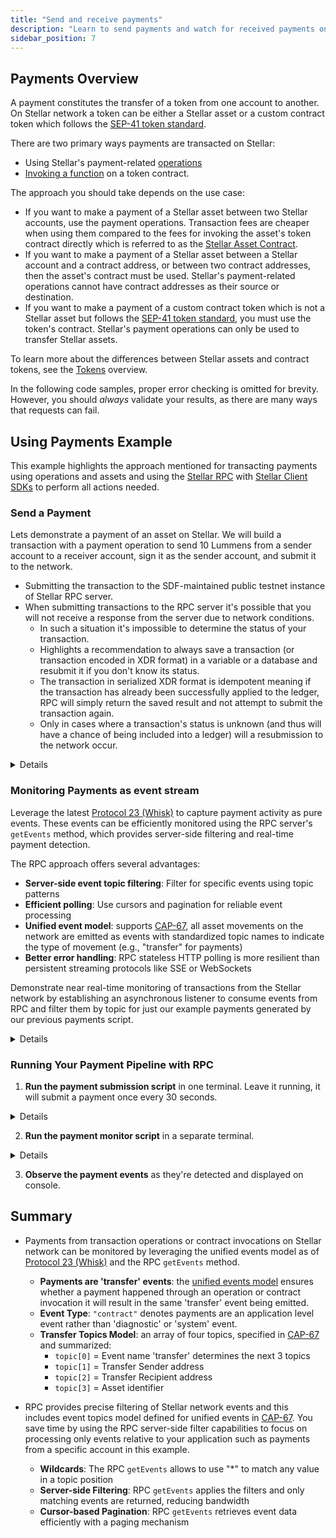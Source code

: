 ```yaml
---
title: "Send and receive payments"
description: "Learn to send payments and watch for received payments on the Stellar network."
sidebar_position: 7
---
```



## Payments Overview

A payment constitutes the transfer of a token from one account to another. On Stellar network a token can be either a Stellar asset or a custom contract token which follows the [SEP-41 token standard](/docs/tokens/stellar-asset-contract#overview).

There are two primary ways payments are transacted on Stellar:
- Using Stellar's payment-related [operations](/docs/learn/fundamentals/transactions/list-of-operations) 
- [Invoking a function](/docs/learn/fundamentals/contract-development/contract-interactions/overview) on a token contract.

The approach you should take depends on the use case:
  - If you want to make a payment of a Stellar asset between two Stellar accounts, use the payment operations. Transaction fees are cheaper when using them compared to the fees for invoking the asset's token contract directly which is referred to as the [Stellar Asset Contract](/docs/tokens/stellar-asset-contract#overview).
  - If you want to make a payment of a Stellar asset between a Stellar account and a contract address, or between two contract addresses, then the asset's contract must be used. Stellar's payment-related operations cannot have contract addresses as their source or destination.
  - If you want to make a payment of a custom contract token which is not a Stellar asset but follows the [SEP-41 token standard](/docs/tokens/stellar-asset-contract#overview), you must use the token's contract. Stellar's payment operations can only be used to transfer Stellar assets.

To learn more about the differences between Stellar assets and contract tokens, see the [Tokens](../../../../docs/tokens) overview.

<Alert>

In the following code samples, proper error checking is omitted for brevity. However, you should _always_ validate your results, as there are many ways that requests can fail.

</Alert>

## Using Payments Example
This example highlights the approach mentioned for transacting payments using operations and assets and using the [Stellar RPC](../../../data/apis/rpc/README.mdx) with [Stellar Client SDKs](/docs/tools/sdks/client-sdks#overview) to perform all actions needed. 

### Send a Payment
Lets demonstrate a payment of an asset on Stellar. We will build a transaction with a payment operation to send 10 Lummens from a sender account to a receiver account, sign it as the sender account, and submit it to the network.
- Submitting the transaction to the SDF-maintained public testnet instance of Stellar RPC server. 
- When submitting transactions to the RPC server it's possible that you will not receive a response from the server due to network conditions. 
  - In such a situation it's impossible to determine the status of your transaction. 
  - Highlights a recommendation to always save a transaction (or transaction encoded in XDR format) in a variable or a database and resubmit it if you don't know its status. 
  - The transaction in serialized XDR format is idempotent meaning if the transaction has already been successfully applied to the ledger, RPC will simply return the saved result and not attempt to submit the transaction again. 
  - Only in cases where a transaction's status is unknown (and thus will have a chance of being included into a ledger) will a resubmission to the network occur.

<Details summary="Click to view payment sending code">
<CodeExample>
```js
// send_payment.js

/*
Pre-requisites:
1. [nvm](https://github.com/nvm-sh/nvm) utility installed to manage node version.
2. setup local example project:
  nvm install 20
  nvm use 20
  mkdir stellar-payments
  cd stellar-payments
  npm init -y
  npm install --save @stellar/stellar-sdk 
*/

import * as StellarSdk from '@stellar/stellar-sdk';
import fs from 'fs';
const rpcServer = new StellarSdk.rpc.Server("https://soroban-testnet.stellar.org");

async function sendPayments() {
  const { Keypair } = StellarSdk;
  const senderKeyPair = Keypair.random();
  const recipientKeyPair = Keypair.random();
  let senderAccount;

  try {
    // Request airdrop for the sender account - this creates, funds and returns the Account object
    senderAccount = await rpcServer.requestAirdrop(senderKeyPair.publicKey());
    console.log("Sender Account funded with airdrop");
    console.log("Sender Account ID:", senderAccount.accountId());
    console.log("Sender Sequence number:", senderAccount.sequence.toString());

    // Note - this persistence of sender id to a file on file system is only done for demo purposes.
    // It shares the created sender account with the payment monitor example which will run next.
    // Since this example is using file system it therefore is intended to run only on Node.
    // In a real application the stellar js sdk can be used in browser or Node.
    fs.writeFileSync("sender_public.key", senderAccount.accountId());

    console.log("\n\n");

    await rpcServer.requestAirdrop(recipientKeyPair.publicKey());
    console.log("Recipient Account funded with airdrop");
    console.log("Recipient Account ID:", recipientKeyPair.publicKey());

  } catch (err) {
    console.error("Airdrop / Account loading failed:", err);
    return;
  }

  // Now call sendPayment with the funded account, in a loop of once every 30 seconds
  while (true) {
    console.log("\n\nSending payment...");
    await sendPayment(senderKeyPair, senderAccount, recipientKeyPair.publicKey());
    await new Promise(resolve => setTimeout(resolve, 30000)); // wait for 30 seconds
  }
}

async function sendPayment(sender, senderAccount, recipient) {
  // The next step is to parametrize and build the transaction object:
  // Using the source account we just loaded we begin to assemble the transaction.
  // We set the fee to the base fee, which is 100 stroops (0.00001 XLM).
  // We also set the network passphrase to TESTNET.
  const transaction = new StellarSdk.TransactionBuilder(senderAccount, {
    fee: StellarSdk.BASE_FEE,
    networkPassphrase: StellarSdk.Networks.TESTNET,
  })
    // We then add a payment operation to the transaction oject.
    // This operation will send 10 XLM to the destination account.
    // Obs.: Not specifying a explicit source account here means that the
    // operation will use the source account of the whole transaction, which we specified above.
    .addOperation(
      StellarSdk.Operation.payment({
        destination: recipient,
        asset: StellarSdk.Asset.native(),
        amount: "10",
      })
    )
    // We include an optional memo which oftentimes is used to identify the transaction
    // when working with pooled accounts or to facilitate reconciliation.
    .addMemo(StellarSdk.Memo.id("1234567890"))
    // Finally, we set a timeout for the transaction.
    // This means that the transaction will not be valid anymore after 180 seconds.
    .setTimeout(180)
    .build();


  // We sign the transaction with the source account's secret key.
  transaction.sign(sender);

  // Now we can send the transaction to the network.
  // The sendTransaction method immediately returns a reply with the transaction hash
  // and the status "PENDING". This means the transaction was received and is being processed.
  const sendTransactionResponse = await rpcServer.sendTransaction(transaction);

  // Here we check the status of the transaction as there are
  // a possible outcomes after sending a transaction that would have
  // to be handled accordingly, such as "DUPLICATE" or "TRY_AGAIN_LATER".
  if (sendTransactionResponse.status !== "PENDING") {
    throw new Error(
      `Failed to send transaction, status: ${sendTransactionResponse.status}`
    );
  }

  console.log("Payment Transaction submitted, hash:", sendTransactionResponse.hash);

  // Here we poll the transaction status to await for its final result.
  // We can use the transaction hash to poll the transaction status later.
  const finalStatus = await rpcServer.pollTransaction(sendTransactionResponse.hash);

  // The pollTransaction method will return the final status of the transaction
  // after the specified number of attempts or when the transaction is finalized.
  // We then check the final status of the transaction and handle it accordingly.
  switch (finalStatus.status) {
    case StellarSdk.rpc.Api.GetTransactionStatus.FAILED:
      console.error("Transaction failed, status:", finalStatus.status);
      if (finalStatus.resultXdr) {
        console.error("Transaction Result XDR (decoded):", JSON.stringify(finalStatus.resultXdr, null, 2));
      }

      throw new Error(`Transaction failed with status: ${finalStatus.status}`);
    case StellarSdk.rpc.Api.GetTransactionStatus.NOT_FOUND:
      throw new Error(`Transaction failed with status: ${finalStatus.status}`);
    case StellarSdk.rpc.Api.GetTransactionStatus.SUCCESS:
      console.log("Success! Committed on Ledger:", finalStatus.ledger);
      break;
  }
}

sendPayments().catch((error) => {
  console.error("Error executing sendPayments function:", error);
  process.exit(1);
});
```

```java
// SendPaymentExample.java
// Java 17, Stellar Java SDK (lightsail-network/java-stellar-sdk)

import org.stellar.sdk.Account;
import org.stellar.sdk.AssetTypeNative;
import org.stellar.sdk.KeyPair;
import org.stellar.sdk.MemoId;
import org.stellar.sdk.Network;
import org.stellar.sdk.SorobanServer;
import org.stellar.sdk.Transaction;
import org.stellar.sdk.TransactionBuilder;
import org.stellar.sdk.operations.PaymentOperation;
import org.stellar.sdk.responses.sorobanrpc.GetTransactionResponse;
import org.stellar.sdk.responses.sorobanrpc.GetTransactionResponse.GetTransactionStatus;
import org.stellar.sdk.responses.sorobanrpc.SendTransactionResponse.SendTransactionStatus;

import okhttp3.OkHttpClient;
import okhttp3.Request;
import okhttp3.Response;

import java.math.BigDecimal;
import java.net.URLEncoder;
import java.nio.charset.StandardCharsets;
import java.nio.file.Files;
import java.nio.file.Paths;
import java.nio.file.StandardOpenOption;

public class SendPaymentJavaExample {
  public static void main(String[] args) throws Exception {
    final String RPC_URL = "https://soroban-testnet.stellar.org";
    SorobanServer rpc = new SorobanServer(RPC_URL);

    // Generate sender/recipient and fund via Friendbot (testnet)
    // get the friendbot url from rpc info
    var info = rpc.getNetwork();
    System.out.println("Friendbot URL: " + info.getFriendbotUrl());

    KeyPair sender = KeyPair.random();
    KeyPair recipient = KeyPair.random();
    friendbotFund(sender.getAccountId(), info.getFriendbotUrl());
    friendbotFund(recipient.getAccountId(), info.getFriendbotUrl());
    Files.writeString(Paths.get("sender_public.key"),
        sender.getAccountId(),
        StandardOpenOption.CREATE,
        StandardOpenOption.TRUNCATE_EXISTING,
        StandardOpenOption.WRITE);

    // Load sender sequence using RPC getLedgerEntries
    Account source = new Account(sender.getAccountId(), rpc.getAccount(sender.getAccountId()).getSequenceNumber());

    // do this in a loop, send payment once every 30 seconds
    while (true) {
      // Build classic payment: 10 XLM, memo id, 180s timeout
      Transaction tx = new TransactionBuilder(source, Network.TESTNET)
          .setBaseFee(Transaction.MIN_BASE_FEE)
          .addOperation(PaymentOperation.builder().destination(recipient.getAccountId()).asset(new AssetTypeNative())
              .amount(new BigDecimal("10")).build())
          .addMemo(new MemoId(1234567890L))
          .setTimeout(180)
          .build();

      tx.sign(sender);

      // Submit via RPC
      var sendResp = rpc.sendTransaction(tx);
      if (!SendTransactionStatus.PENDING.equals(sendResp.getStatus())) {
        throw new RuntimeException("Failed to send transaction, status: " + sendResp.getStatus());
      }
      System.out.println("Submitted. Hash: " + sendResp.getHash());

      // Poll final status (throws on FAILED/NOT_FOUND)
      var finalResp = pollTransaction(rpc, sendResp.getHash());
      System.out.println("Success! Committed on ledger: " + finalResp.getLedger());
      Thread.sleep(30000L); // wait 30s
    }
  }

  // Fund account with Friendbot (testnet)
  static void friendbotFund(String accountId, String friendbotUrl) throws Exception {
    OkHttpClient http = new OkHttpClient.Builder().build();
    String url = friendbotUrl + "?addr=" + URLEncoder.encode(accountId, StandardCharsets.UTF_8);

    Request req = new Request.Builder().url(url).build();
    Response res = http.newCall(req).execute();

    if (res.code() / 100 != 2) {
      throw new RuntimeException("Friendbot funding failed: " + res.code() + " " + res.body().string());
    }
    System.out.println("Funded: " + accountId);
  }

  // Helper: wrap SorobanServer.pollTransaction and enforce failure handling
  static GetTransactionResponse pollTransaction(SorobanServer rpc, String txHash) throws Exception {
    GetTransactionResponse resp = rpc.pollTransaction(txHash);

    if (GetTransactionStatus.SUCCESS.equals(resp.getStatus())) {
      return resp;
    }
    if (GetTransactionStatus.FAILED.equals(resp.getStatus())) {
      if (resp.getResultXdr() != null) {
        System.err.println("Failed TX, Result XDR (base64): " + resp.getResultXdr());
      }
      throw new RuntimeException("Transaction failed.");
    }
    if (GetTransactionStatus.NOT_FOUND.equals(resp.getStatus())) {
      throw new RuntimeException("Transaction not found.");
    }
    throw new RuntimeException("Unexpected status: " + resp.getStatus());
  }
}

```

```go
// sender.go
package main

import (
	"context"
	"crypto/tls"
	"fmt"
	"net/http"
	"net/url"
	"os"
	"strings"
	"time"

	"github.com/stellar/go/keypair"
	"github.com/stellar/go/network"
	"github.com/stellar/go/txnbuild"
	sdk "github.com/stellar/stellar-rpc/client"
	"github.com/stellar/stellar-rpc/protocol"
)

// friendbotFund funds an account using the Stellar testnet friendbot
func friendbotFund(accountID, friendbotURL string) error {
	// Construct the URL with account parameter
	fullURL := friendbotURL + "?addr=" + url.QueryEscape(accountID)

	// Make HTTP GET request
	resp, err := http.Get(fullURL)
	if err != nil {
		return fmt.Errorf("failed to make friendbot request: %v", err)
	}
	defer resp.Body.Close()

	// Check if response is successful (2xx status code)
	if resp.StatusCode/100 != 2 {
		return fmt.Errorf("friendbot funding failed: %d", resp.StatusCode)
	}

	fmt.Printf("Funded: %s\n", accountID)
	return nil
}

// check panics if there's an error
func check(err error) {
	if err != nil {
		panic(err)
	}
}

// SignAndSend builds, signs, and submits a transaction with the given operations
func SignAndSend(
	ctx context.Context,
	client *sdk.Client,
	account txnbuild.Account,
	signers []*keypair.Full,
	operations ...txnbuild.Operation,
) protocol.GetTransactionResponse {
	// Build, sign, and submit the transaction
	tx, err := txnbuild.NewTransaction(
		txnbuild.TransactionParams{
			SourceAccount:        account,
			IncrementSequenceNum: true,
			BaseFee:              txnbuild.MinBaseFee,
			Preconditions: txnbuild.Preconditions{
				TimeBounds: txnbuild.NewInfiniteTimeout(),
			},
			Operations: operations,
		},
	)
	check(err)

	for _, signer := range signers {
		tx, err = tx.Sign(network.TestNetworkPassphrase, signer)
		check(err)
	}

	txnB64, err := tx.Base64()
	check(err)

	txSendResp, err := client.SendTransaction(ctx,
		protocol.SendTransactionRequest{Transaction: txnB64})
	check(err)

	for i := range 5 {
		txResp, err := client.GetTransaction(ctx,
			protocol.GetTransactionRequest{Hash: txSendResp.Hash})
		check(err)

		switch txResp.Status {
		case "NOT_FOUND":
		case "SUCCESS":
			return txResp
		case "FAILED":
			panic(fmt.Errorf("transaction failed: %s",
				strings.Join(txResp.DiagnosticEventsXDR, "\n")))
		}

		// Increase delay for each polling request
		time.Sleep(time.Duration(i) * time.Second)
	}

	panic(fmt.Errorf("transaction never found: %s", txSendResp.Hash))
}

// sendPayment creates and submits a payment transaction using the helper function
func sendPayment(ctx context.Context, rpcClient *sdk.Client, sourceAccount txnbuild.Account, signerKP *keypair.Full, destinationAddr string) error {
	// Create payment operation
	paymentOp := txnbuild.Payment{
		Destination: destinationAddr,
		Amount:      "10",
		Asset:       txnbuild.NativeAsset{},
	}

	// Use the helper function to build, sign, and submit
	fmt.Printf("Submitting payment of 10 XLM to %s...\n", destinationAddr)

	txResp := SignAndSend(ctx, rpcClient, sourceAccount, []*keypair.Full{signerKP}, &paymentOp)

	fmt.Printf("Success! Committed on ledger: %d\n", txResp.Ledger)
	return nil
}

func main() {
	const RPC_URL = "https://soroban-testnet.stellar.org"

	rpcClient := sdk.NewClient(RPC_URL, nil)

	// Get network info to obtain friendbot URL
	ctx := context.Background()
	networkInfo, err := rpcClient.GetNetwork(ctx)
	if err != nil {
		panic(fmt.Sprintf("Failed to get network info: %v", err))
	}

	fmt.Printf("Friendbot URL: %s\n", networkInfo.FriendbotURL)

	// Generate sender and recipient keypairs
	sender, err := keypair.Random()
	if err != nil {
		panic(fmt.Sprintf("Failed to generate sender keypair: %v", err))
	}

	recipient, err := keypair.Random()
	if err != nil {
		panic(fmt.Sprintf("Failed to generate recipient keypair: %v", err))
	}

	// Fund accounts via friendbot
	err = friendbotFund(sender.Address(), networkInfo.FriendbotURL)
	if err != nil {
		panic(fmt.Sprintf("Failed to fund sender: %v", err))
	}

	err = friendbotFund(recipient.Address(), networkInfo.FriendbotURL)
	if err != nil {
		panic(fmt.Sprintf("Failed to fund recipient: %v", err))
	}

	// Save sender public key to file
	err = os.WriteFile("sender_public.key", []byte(sender.Address()), 0644)
	if err != nil {
		panic(fmt.Sprintf("Failed to write sender public key: %v", err))
	}

	// Load sender account info
	senderAccount, err := rpcClient.LoadAccount(ctx, sender.Address())
	if err != nil {
		panic(fmt.Sprintf("Failed to get sender account: %v", err))
	}

	// Payment loop - send payment every 30 seconds
	for {
		err := sendPayment(ctx, rpcClient, senderAccount, sender, recipient.Address())
		if err != nil {
			panic(fmt.Sprintf("Payment failed: %v", err))
		}

		fmt.Println("Waiting 30 seconds before next payment...")
		time.Sleep(30 * time.Second)

		// Reload account to get updated sequence number
		senderAccount, err = rpcClient.LoadAccount(ctx, sender.Address())
		if err != nil {
			panic(fmt.Sprintf("Failed to reload sender account: %v", err))
		}
	}
}
```

</CodeExample>
</Details>

### Monitoring Payments as event stream

Leverage the latest [Protocol 23 (Whisk)](https://stellar.org/blog/developers/introducing-whisk-stellar-protocol-23) to capture payment activity as pure events. These events can be efficiently monitored using the RPC server's `getEvents` method, which provides server-side filtering and real-time payment detection.

The RPC approach offers several advantages:
- **Server-side event topic filtering**: Filter for specific events using topic patterns
- **Efficient polling**: Use cursors and pagination for reliable event processing
- **Unified event model**: supports [CAP-67](https://github.com/stellar/stellar-protocol/blob/master/core/cap-0067.md), all asset movements on the network are emitted as events with standardized topic names to indicate the type of movement (e.g., "transfer" for payments)
- **Better error handling**: RPC stateless HTTP polling is more resilient than persistent streaming protocols like SSE or WebSockets

Demonstrate near real-time monitoring of transactions from the Stellar network by establishing an asynchronous listener to consume events from RPC and filter them by topic for just our example payments generated by our previous payments script.

<Details summary="Click to view payment monitoring code">
<CodeExample>
```js
// monitor_payment.js

import * as StellarSdk from '@stellar/stellar-sdk';
import fs from 'fs';

async function monitorPayments() {
    // Initialize RPC server for testnet
    const rpcServer = new StellarSdk.rpc.Server("https://soroban-testnet.stellar.org");

    // One-time initialization - everything encapsulated here
    const monitoredFromAccount = fs.readFileSync("sender_public.key", "utf-8").trim();

    // create our payment event topic filter values
    const transferTopicFilter = StellarSdk.xdr.ScVal.scvSymbol("transfer").toXDR('base64');
    const fromTopicFilter = StellarSdk.nativeToScVal(monitoredFromAccount,{ type: "address" }).toXDR('base64');

    // Get starting ledger
    const latestLedger = await rpcServer.getLatestLedger();
    console.log(`Starting payment monitoring from ledger ${latestLedger.sequence} and from account ${monitoredFromAccount}`);
    let currentStartLedger = latestLedger.sequence;
    let currentCursor;

    while (true) {
        // Query for payments from our monitored account
        const eventsResponse = await rpcServer.getEvents({
            startLedger: currentStartLedger,
            cursor: currentCursor,
            filters: [
                {
                    type: "contract",
                    topics: [
                        [
                            transferTopicFilter,
                            fromTopicFilter,
                            "**", // filter will match on any 'to' address and any token(SAC or SEP-41)
                        ]
                    ]
                }
            ],
            limit: 10
        });

        // Process any events found
        console.log(`Found ${eventsResponse.events.length} payment(s):`);

        for (const event of eventsResponse.events) {
            console.log("\n--- Payment Received ---");
            console.log(`Ledger: ${event.ledger}`);
            console.log(`Transaction Hash: ${event.txHash}`);
            console.log(`Closed At: ${event.ledgerClosedAt}`);

            // Decode addresses from topics
            try {
                const fromAddress = StellarSdk.scValToNative(event.topic[1]);
                const toAddress = StellarSdk.scValToNative(event.topic[2]);
                console.log(`Transfer: ${fromAddress} → ${toAddress}`);
            } catch (error) {
                console.log(`From/To: Unable to decode addresses`, error);
                continue;
            }

            // Decode transfer amount from the event data
            try {
                // Protocol 23+ unified events model per CAP-0067
                // https://github.com/stellar/stellar-protocol/blob/master/core/cap-0067.md
                // Event value field is scMap with {amount: i128, to_muxed_id: u64|bytes|string} (when muxed info present)
                const amount = StellarSdk.scValToNative(event.value)["amount"];
                console.log(`Amount: ${amount.toString()} stroops (${(Number(amount) / 10000000).toFixed(7)} XLM)`);
            } catch (error) {
                console.log(`Failed to decode transfer amount:`, error);
            }
            // Decode asset from topics[3], this is only present in events from SAC tokens
            if (event.topic.length > 3) {
                const asset = StellarSdk.scValToNative(event.topic[3]);
                console.log(`Asset: ${asset}`);
            }
        }

        // Update cursor to drive next query
        currentCursor = eventsResponse.cursor;
        currentStartLedger = null;

        // Wait 5 seconds before next iteration
        await new Promise(resolve => setTimeout(resolve, 5000));
    }
}

// Start the application
monitorPayments().catch(error => {
    console.error("Failed during payment monitoring:", error);
});
```

```java
// MonitorPaymentExample.java
// Java 17, Stellar Java SDK (lightsail-network/java-stellar-sdk)

import org.stellar.sdk.SorobanServer;
import org.stellar.sdk.responses.sorobanrpc.GetLatestLedgerResponse;

import org.stellar.sdk.requests.sorobanrpc.EventFilterType;
import org.stellar.sdk.requests.sorobanrpc.GetEventsRequest;
import org.stellar.sdk.scval.Scv;
import org.stellar.sdk.xdr.SCSymbol;
import org.stellar.sdk.xdr.SCVal;

import java.math.BigDecimal;
import java.nio.charset.StandardCharsets;
import java.nio.file.Files;
import java.nio.file.Paths;
import java.util.Arrays;
import java.util.List;
import java.util.Map;

public class MonitorPaymentsJavaExample {
  public static void main(String[] args) throws Exception {
    final String RPC_URL = "https://soroban-testnet.stellar.org";
    SorobanServer rpc = new SorobanServer(RPC_URL);

    // Load the account we monitor payments FROM (written by send_payment example)
    String monitoredFromAccount = Files.readString(Paths.get("sender_public.key"), StandardCharsets.UTF_8).trim();

    // Build topic filters using SDK helpers (base64 XDR via toXdrBase64())
    String transferTopicFilter = Scv.toSymbol("transfer").toXdrBase64();
    String fromTopicFilter = Scv.toAddress(monitoredFromAccount).toXdrBase64();

    // Starting point: latest ledger
    GetLatestLedgerResponse latest = rpc.getLatestLedger();
    Long startLedger = latest.getSequence().longValue();
    String cursor = null;
    System.out.printf("Starting payment monitoring from ledger %d and from account %s%n", startLedger,
        monitoredFromAccount);

    while (true) {
      // filter will match on any 'to' address and any token(SAC or SEP-41)
      GetEventsRequest.EventFilter eventFilter = GetEventsRequest.EventFilter.builder()
          .type(EventFilterType.CONTRACT)
          .topic(Arrays.asList(transferTopicFilter, fromTopicFilter, "**"))
          .build();
      GetEventsRequest.PaginationOptions paginationOptions = GetEventsRequest.PaginationOptions.builder()
          .limit(10L)
          .cursor(cursor)
          .build();
      GetEventsRequest getEventsRequest = GetEventsRequest.builder()
          .startLedger(startLedger)
          .filter(eventFilter)
          .pagination(paginationOptions)
          .build();

      var eventsResp = rpc.getEvents(getEventsRequest);
      var events = eventsResp.getEvents();
      System.out.println("Found " + events.size() + " payment(s):");

      for (var ev : events) {
        System.out.println("\n--- Payment Received ---");
        System.out.println("Ledger: " + ev.getLedger());
        System.out.println("Transaction Hash: " + ev.getTransactionHash());
        System.out.println("Closed At: " + ev.getLedgerClosedAt());

        List<String> topics = ev.getTopic();
        if (topics.size() < 3) {
          System.out.println("Invalid event, not enough topics.");
          continue;
        }

        try {
          String fromAddr = Scv.fromAddress(SCVal.fromXdrBase64(topics.get(1))).toString();
          String toAddr = Scv.fromAddress(SCVal.fromXdrBase64(topics.get(2))).toString();
          System.out.println("Transfer: " + fromAddr + " → " + toAddr);
        } catch (Exception e) {
          System.out.println("From/To: Unable to decode addresses: " + e.getMessage());
        }

        try {
          // the event value is a map with key of Symbol for 'amount' to i128 value
          Map<SCVal, SCVal> map = Scv.fromMap(SCVal.fromXdrBase64(ev.getValue()));
          SCVal amount = map.get(Scv.toSymbol("amount"));

          if (amount != null) {
            String amountStr = Scv.fromInt128(amount).toString();
            BigDecimal raw = new BigDecimal(amountStr);
            System.out.printf("Token Amount Transferred: (%.7f)%n", raw.scaleByPowerOfTen(-7));
          }
        } catch (Exception e) {
          System.out.println("Failed to decode transfer amount: " + e.getMessage());
        }

        try {
          if (topics.size() > 3) {
            // Decode asset from topics[3], this is only present in events from SAC tokens
            System.out.println("Asset: " + new String(Scv.fromString(SCVal.fromXdrBase64(topics.get(3)))));
          }
        } catch (Exception ex) {
          System.out.println("Asset: Unable to decode asset" + ex.getMessage());
        }
      }

      // pagination: update cursor and clear startLedger for subsequent calls
      cursor = eventsResp.getCursor();
      startLedger = null;
      Thread.sleep(5000L);
    }
  }
}
```

```go
// monitor.go
package main

import (
	"context"
	"crypto/tls"
	"encoding/base64"
	"fmt"
	"net/http"
	"os"
	"strings"
	"time"

	"github.com/stellar/go/strkey"
	"github.com/stellar/go/xdr"
	sdk "github.com/stellar/stellar-rpc/client"
	"github.com/stellar/stellar-rpc/protocol"
)

func main() {
	const RPC_URL = "https://soroban-testnet.stellar.org"

	rpcClient := sdk.NewClient(RPC_URL, nil)
	ctx := context.Background()

	// Load the account we monitor payments FROM (written by send_payment example)
	senderKeyBytes, err := os.ReadFile("sender_public.key")
	if err != nil {
		panic(fmt.Sprintf("Failed to read sender_public.key: %v", err))
	}
	monitoredFromAccount := strings.TrimSpace(string(senderKeyBytes))

	fmt.Printf("Starting payment monitoring from account: %s\n", monitoredFromAccount)

	// Get latest ledger as starting point
	latestLedger, err := rpcClient.GetLatestLedger(ctx)
	if err != nil {
		panic(fmt.Sprintf("Failed to get latest ledger: %v", err))
	}

	startLedger := latestLedger.Sequence
	var cursor string

	fmt.Printf("Starting payment monitoring from ledger %d\n", startLedger)

	for {
		err := monitorPayments(ctx, rpcClient, monitoredFromAccount, &startLedger, &cursor)
		if err != nil {
			fmt.Printf("Error monitoring payments: %v\n", err)
		}

		time.Sleep(5 * time.Second)
	}
}

func monitorPayments(ctx context.Context, client *sdk.Client, fromAccount string, startLedger *uint32, cursor *string) error {
	// Create a simple event filter for contract events
	eventFilter := protocol.EventFilter{
		EventType: protocol.EventTypeSet{protocol.EventTypeContract: nil},
		// We'll filter by topics in the processing logic instead
	}

	// Create request
	request := protocol.GetEventsRequest{
		Filters: []protocol.EventFilter{eventFilter},
	}

	// Set startLedger only on first call
	if *startLedger != 0 {
		request.StartLedger = *startLedger
	}

	// Set cursor for pagination
	if *cursor != "" {
		parsedCursor, err := protocol.ParseCursor(*cursor)
		if err != nil {
			return fmt.Errorf("failed to parse cursor: %v", err)
		}
		request.Pagination = &protocol.PaginationOptions{
			Cursor: &parsedCursor,
			Limit:  10,
		}
	} else {
		request.Pagination = &protocol.PaginationOptions{
			Limit: 10,
		}
	}

	// Get events
	eventsResp, err := client.GetEvents(ctx, request)
	if err != nil {
		return fmt.Errorf("failed to get events: %v", err)
	}

	// Filter events that match our criteria
	relevantEvents := []protocol.EventInfo{}
	for _, event := range eventsResp.Events {
		if isPaymentEvent(event, fromAccount) {
			relevantEvents = append(relevantEvents, event)
		}
	}

	fmt.Printf("Found %d payment(s):\n", len(relevantEvents))

	// Process relevant events
	for _, event := range relevantEvents {
		err := processPaymentEvent(event)
		if err != nil {
			fmt.Printf("Error processing event: %v\n", err)
			continue
		}
	}

	// Update pagination
	*cursor = eventsResp.Cursor
	*startLedger = 0 // Clear start ledger for subsequent calls

	return nil
}

func isPaymentEvent(event protocol.EventInfo, fromAccount string) bool {
	// Check if this is a transfer event by looking at the first topic
	if len(event.TopicXDR) < 2 {
		return false
	}

	// Try to decode the first topic to see if it's "transfer"
	if isTransferTopic(event.TopicXDR[0]) && isFromAccount(event.TopicXDR[1], fromAccount) {
		return true
	}

	return false
}

func isTransferTopic(topicXDR string) bool {
	xdrBytes, err := base64.StdEncoding.DecodeString(topicXDR)
	if err != nil {
		return false
	}

	var scVal xdr.ScVal
	err = scVal.UnmarshalBinary(xdrBytes)
	if err != nil {
		return false
	}

	return scVal.Type == xdr.ScValTypeScvSymbol &&
		scVal.Sym != nil &&
		string(*scVal.Sym) == "transfer"
}

func isFromAccount(topicXDR, expectedAccount string) bool {
	decodedAddr, err := decodeAddressFromXDR(topicXDR)
	return err == nil && decodedAddr == expectedAccount
}

func createTransferTopicFilter() (string, error) {
	// Create "transfer" symbol and encode to base64 XDR
	symbol := xdr.ScSymbol("transfer")
	scVal := xdr.ScVal{
		Type: xdr.ScValTypeScvSymbol,
		Sym:  &symbol,
	}

	// Use XDR marshaling to base64
	xdrBytes, err := scVal.MarshalBinary()
	if err != nil {
		return "", err
	}

	return base64.StdEncoding.EncodeToString(xdrBytes), nil
}

func createAddressTopicFilter(accountID string) (string, error) {
	// Convert address string to AccountId
	accountKey, err := xdr.AddressToAccountId(accountID)
	if err != nil {
		return "", err
	}

	// Create SCAddress for account
	scAddr := xdr.ScAddress{
		Type:      xdr.ScAddressTypeScAddressTypeAccount,
		AccountId: &accountKey,
	}

	scVal := xdr.ScVal{
		Type:    xdr.ScValTypeScvAddress,
		Address: &scAddr,
	}

	// Use XDR marshaling to base64
	xdrBytes, err := scVal.MarshalBinary()
	if err != nil {
		return "", err
	}

	return base64.StdEncoding.EncodeToString(xdrBytes), nil
}

func processPaymentEvent(event protocol.EventInfo) error {
	fmt.Println("\n--- Payment Received ---")
	fmt.Printf("Ledger: %d\n", event.Ledger)
	fmt.Printf("Transaction Hash: %s\n", event.TransactionHash)
	fmt.Printf("Closed At: %s\n", event.LedgerClosedAt)

	// Parse topics
	if len(event.TopicXDR) < 3 {
		fmt.Println("Invalid event, not enough topics.")
		return nil
	}

	// Decode from and to addresses
	fromAddr, err := decodeAddressFromXDR(event.TopicXDR[1])
	if err != nil {
		fmt.Printf("From/To: Unable to decode from address: %v\n", err)
	} else {
		toAddr, err := decodeAddressFromXDR(event.TopicXDR[2])
		if err != nil {
			fmt.Printf("From/To: Unable to decode to address: %v\n", err)
		} else {
			fmt.Printf("Transfer: %s → %s\n", fromAddr, toAddr)
		}
	}

	// Decode amount from event value
	if event.ValueXDR != "" {
		amount, err := decodeAmountFromXDR(event.ValueXDR)
		if err != nil {
			fmt.Printf("Failed to decode transfer amount: %v\n", err)
		} else {
			fmt.Printf("Token Amount Transferred: %.7f\n", float64(amount)/10000000) // Scale by 10^7
		}
	}

	// Decode asset if available
	if len(event.TopicXDR) > 3 {
		asset, err := decodeAssetFromXDR(event.TopicXDR[3])
		if err != nil {
			fmt.Printf("Asset: Unable to decode asset: %v\n", err)
		} else {
			fmt.Printf("Asset: %s\n", asset)
		}
	}

	return nil
}

func decodeAddressFromXDR(base64XDR string) (string, error) {
	xdrBytes, err := base64.StdEncoding.DecodeString(base64XDR)
	if err != nil {
		return "", err
	}

	var scVal xdr.ScVal
	err = scVal.UnmarshalBinary(xdrBytes)
	if err != nil {
		return "", err
	}

	if scVal.Type != xdr.ScValTypeScvAddress || scVal.Address == nil {
		return "", fmt.Errorf("not an address type")
	}

	switch scVal.Address.Type {
	case xdr.ScAddressTypeScAddressTypeAccount:
		if scVal.Address.AccountId == nil {
			return "", fmt.Errorf("account ID is nil")
		}
		return scVal.Address.AccountId.Address(), nil
	case xdr.ScAddressTypeScAddressTypeContract:
		if scVal.Address.ContractId == nil {
			return "", fmt.Errorf("contract ID is nil")
		}
		return strkey.MustEncode(strkey.VersionByteContract, scVal.Address.ContractId[:]), nil
	default:
		return "", fmt.Errorf("unknown address type")
	}
}

func decodeAmountFromXDR(base64XDR string) (int64, error) {
	xdrBytes, err := base64.StdEncoding.DecodeString(base64XDR)
	if err != nil {
		return 0, err
	}

	var scVal xdr.ScVal
	err = scVal.UnmarshalBinary(xdrBytes)
	if err != nil {
		return 0, err
	}

	// The value should be a map containing an "amount" key
	if scVal.Type != xdr.ScValTypeScvMap || scVal.Map == nil {
		return 0, fmt.Errorf("value is not a map")
	}

	// Look for the "amount" key in the map
	for _, pair := range **scVal.Map {
		if pair.Key.Type == xdr.ScValTypeScvSymbol && pair.Key.Sym != nil && string(*pair.Key.Sym) == "amount" {
			// Found the amount key, extract the value
			if pair.Val.Type == xdr.ScValTypeScvI128 && pair.Val.I128 != nil {
				// Convert I128 to int64 (simplified - just use the low part for now)
				return int64(pair.Val.I128.Lo), nil
			}
		}
	}

	return 0, fmt.Errorf("amount not found in map")
}

func decodeAssetFromXDR(base64XDR string) (string, error) {
	xdrBytes, err := base64.StdEncoding.DecodeString(base64XDR)
	if err != nil {
		return "", err
	}

	var scVal xdr.ScVal
	err = scVal.UnmarshalBinary(xdrBytes)
	if err != nil {
		return "", err
	}

	if scVal.Type == xdr.ScValTypeScvString && scVal.Str != nil {
		return string(*scVal.Str), nil
	}

	return "", fmt.Errorf("not a string type")
}
```

</CodeExample>
</Details>

### Running Your Payment Pipeline with RPC

1. **Run the payment submission script** in one terminal. Leave it running, it will submit a payment once every 30 seconds.
<Details summary="Click for command to run the payments">
<CodeExample>

```bash
# js
node send_payment.js

# java
# JRE 17 or higher should be installed - https://adoptium.net/temurin/releases/?version=17&package=jdk
# download Stellar Java SDK jar, latest release on maven central
JAR_REPO='https://repo1.maven.org/maven2/network/lightsail/stellar-sdk'
JAR_VERSION="2.0.0" # replace with latest version if needed
JAR_FILE="stellar-sdk-$JAR_VERSION-uber.jar" 
curl -fsSL -o "$JAR_FILE" "$JAR_REPO/$JAR_VERSION/$JAR_FILE" 

javac -cp "$JAR_FILE" SendPaymentExample.java
java -cp ".:$JAR_FILE" SendPaymentExample

# go
mkdir -p payments_example/sender
cd payments_example
go mod init payments_example
go get github.com/stellar/go@latest
go get github.com/stellar/stellar-rpc@latest 
# save sender.go code to sender/sender.go file
go build -o sender sender/sender.go
./sender
```

</CodeExample>
</Details>

2. **Run the payment monitor script** in a separate terminal.
<Details summary="Click for command to run the payments monitor">
<CodeExample>

```bash
# js
node monitor_payments.js

# java
javac -cp "$JAR_FILE" MonitorPaymentExample.java
java -cp ".:$JAR_FILE" MonitorPaymentExample

# go
mkdir -p payments_example/monitor
# save monitor.go code to monitor/monitor.go file
go build -o monitor monitor/monitor.go
./monitor
```

</CodeExample>
</Details>

3. **Observe the payment events** as they're detected and displayed on console.

## Summary

- Payments from transaction operations or contract invocations on Stellar network can be monitored by leveraging the unified events model as of [Protocol 23 (Whisk)](https://stellar.org/blog/developers/introducing-whisk-stellar-protocol-23) and the RPC `getEvents` method.

  - **Payments are 'transfer' events**: the [unified events model](https://github.com/stellar/stellar-protocol/blob/master/core/cap-0067.md) ensures whether a payment happened through an operation or contract invocation it will result in the same 'transfer' event being emitted.
  - **Event Type**: `"contract"` denotes payments are an application level event rather than 'diagnostic' or 'system' event.
  - **Transfer Topics Model**: an array of four topics, specified in [CAP-67](https://github.com/stellar/stellar-protocol/blob/master/core/cap-0067.md) and summarized:
    - `topic[0]` = Event name 'transfer' determines the next 3 topics
    - `topic[1]` = Transfer Sender address
    - `topic[2]` = Transfer Recipient address
    - `topic[3]` = Asset identifier

- RPC provides precise filtering of Stellar network events and this includes event topics model defined for unified events in [CAP-67](https://github.com/stellar/stellar-protocol/blob/master/core/cap-0067.md). You save time by using the RPC server-side filter capabilities to focus on processing only events relative to your application such as payments from a specific account in this example.
  - **Wildcards**: The RPC `getEvents` allows to use "\*" to match any value in a topic position
  - **Server-side Filtering**: RPC `getEvents` applies the filters and only matching events are returned, reducing bandwidth
  - **Cursor-based Pagination**: RPC `getEvents` retrieves event data efficiently with a paging mechanism